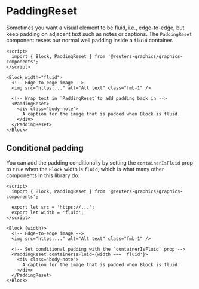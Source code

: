 

<Meta of={PaddingResetStories} />

# PaddingReset

Sometimes you want a visual element to be fluid, i.e., edge-to-edge, but keep padding on adjacent text such as notes or captions. The `PaddingReset` component resets our normal well padding inside a `fluid` container.

```svelte
<script>
  import { Block, PaddingReset } from '@reuters-graphics/graphics-components';
</script>

<Block width="fluid">
  <!-- Edge-to-edge image -->
  <img src="https:..." alt="Alt text" class="fmb-1" />

  <!-- Wrap text in `PaddingReset`to add padding back in -->
  <PaddingReset>
    <div class="body-note">
      A caption for the image that is padded when Block is fluid.
    </div>
  </PaddingReset>
</Block>
```

<Canvas of={PaddingResetStories.Demo} />

## Conditional padding

You can add the padding conditionally by setting the `containerIsFluid` prop to `true` when the `Block` width is `fluid`, which is what many other components in this library do.

```svelte
<script>
  import { Block, PaddingReset } from '@reuters-graphics/graphics-components';

  export let src = 'https://...';
  export let width = 'fluid';
</script>

<Block {width}>
  <!-- Edge-to-edge image -->
  <img src="https:..." alt="Alt text" class="fmb-1" />

  <!-- Set conditional padding with the `containerIsFluid` prop -->
  <PaddingReset containerIsFluid={width === 'fluid'}>
    <div class="body-note">
      A caption for the image that is padded when Block is fluid.
    </div>
  </PaddingReset>
</Block>
```
